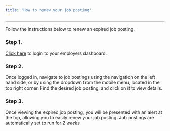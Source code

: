 ```yaml
---
title: 'How to renew your job posting'
---
```


---

Follow the instructions below to renew an expired job posting.

### Step 1.

[Click here](/admin/#/login) to login to your employers dashboard.

### Step 2.

Once logged in, navigate to job postings using the navigation on the left hand side, or by using the dropdown from the mobile menu, located in the top right corner. Find the desired job posting, and click on it to view details.

### Step 3.

Once viewing the expired job posting, you will be presented with an alert at the top, allowing you to easily renew your job posting. Job postings are automatically set to run for _2 weeks_
